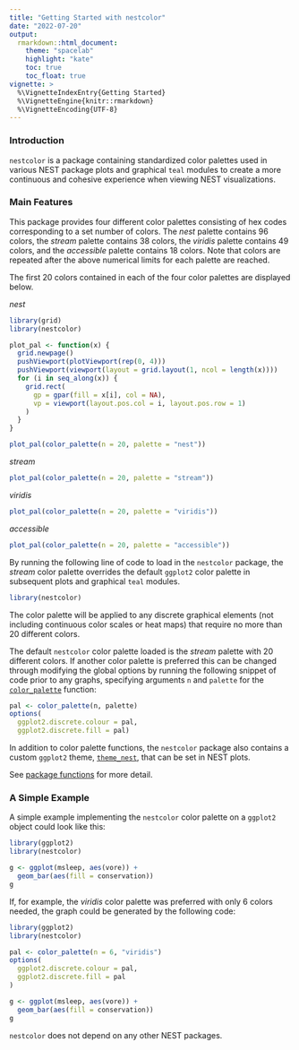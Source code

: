 ```yaml
---
title: "Getting Started with nestcolor"
date: "2022-07-20"
output:
  rmarkdown::html_document:
    theme: "spacelab"
    highlight: "kate"
    toc: true
    toc_float: true
vignette: >
  %\VignetteIndexEntry{Getting Started}
  %\VignetteEngine{knitr::rmarkdown}
  %\VignetteEncoding{UTF-8}
---
```


### Introduction

`nestcolor` is a package containing standardized color palettes used in various NEST package plots and graphical `teal` modules to create a more continuous and cohesive experience when viewing NEST visualizations.

### Main Features

This package provides four different color palettes consisting of hex codes corresponding to a set number of colors. The *nest* palette contains 96 colors, the *stream* palette contains 38 colors, the *viridis* palette contains 49 colors, and the *accessible* palette contains 18 colors. Note that colors are repeated after the above numerical limits for each palette are reached.

The first 20 colors contained in each of the four color palettes are displayed below. 

*nest*

```r
library(grid)
library(nestcolor)

plot_pal <- function(x) {
  grid.newpage()
  pushViewport(plotViewport(rep(0, 4)))
  pushViewport(viewport(layout = grid.layout(1, ncol = length(x))))
  for (i in seq_along(x)) {
    grid.rect(
      gp = gpar(fill = x[i], col = NA),
      vp = viewport(layout.pos.col = i, layout.pos.row = 1)
    )
  }
}

plot_pal(color_palette(n = 20, palette = "nest"))
```

*stream*

```r
plot_pal(color_palette(n = 20, palette = "stream"))
```

*viridis*

```r
plot_pal(color_palette(n = 20, palette = "viridis"))
```

*accessible*

```r
plot_pal(color_palette(n = 20, palette = "accessible"))
```

By running the following line of code to load in the `nestcolor` package, the *stream* color palette overrides the default `ggplot2` color palette in subsequent plots and graphical `teal` modules. 


```r
library(nestcolor)
```

The color palette will be applied to any discrete graphical elements (not including continuous color scales or heat maps) that require no more than 20 different colors.

The default `nestcolor` color palette loaded is the *stream* palette with 20 different colors. If another color palette is preferred this can be changed through modifying the global options by running the following snippet of code prior to any graphs, specifying arguments `n` and `palette` for the [`color_palette`](https://insightsengineering.github.io/nestcolor/main/reference/color_palette.html) function:

```r
pal <- color_palette(n, palette)
options(
  ggplot2.discrete.colour = pal,
  ggplot2.discrete.fill = pal)
```

In addition to color palette functions, the `nestcolor` package also contains a custom `ggplot2` theme, [`theme_nest`](https://insightsengineering.github.io/nestcolor/main/reference/theme_nest.html), that can be set in NEST plots.

See [package functions](https://insightsengineering.github.io/nestcolor/reference/index.html) for more detail.

### A Simple Example

A simple example implementing the `nestcolor` color palette on a `ggplot2` object could look like this:

```r
library(ggplot2)
library(nestcolor)

g <- ggplot(msleep, aes(vore)) +
  geom_bar(aes(fill = conservation))
g
```

If, for example, the *viridis* color palette was preferred with only 6 colors needed, the graph could be generated by the following code:

```r
library(ggplot2)
library(nestcolor)

pal <- color_palette(n = 6, "viridis")
options(
  ggplot2.discrete.colour = pal,
  ggplot2.discrete.fill = pal
)

g <- ggplot(msleep, aes(vore)) +
  geom_bar(aes(fill = conservation))
g
```

`nestcolor` does not depend on any other NEST packages.
